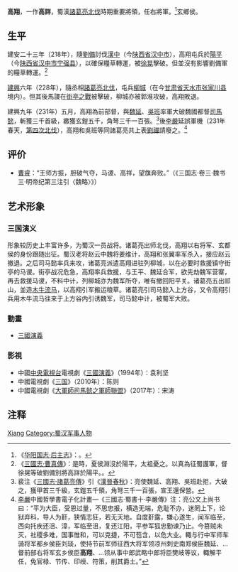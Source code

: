 {{Otheruses|高翔}}
'''高翔'''{{BD|2世紀？||3世紀？||catIdx=G}}，一作'''高詳'''，蜀漢[[諸葛亮北伐|諸葛亮北伐]]時期重要將領，任右將軍。<ref>《[[:s:華陽國志/卷七|华阳国志·后主志]]》：。</ref>玄鄉侯。

== 生平 ==
建安二十三年（218年），隨[[劉備|劉備]]討伐[[漢中|漢中]]（今[[汉中市|陕西省汉中市]]），高翔屯兵於[[阳平关|陽平]]（今[[宁强县|陕西省汉中市宁强县]]），以確保糧草轉運，被[[徐晃|徐晃]]擊破。但並沒有影響劉備軍的糧草轉運。<ref>《[[:s:三國志/卷09|三國志·曹真傳]]》：是時，夏侯淵沒於陽平，太祖憂之。以真為征蜀護軍，督徐晃等破劉備別將高詳於陽平。。</ref>

[[建兴_(蜀汉)|建興]]六年（228年），隨丞相[[諸葛亮北伐|諸葛亮北伐]]，屯兵[[柳城_(街亭之战)|柳城]]（在今[[张家川县|甘肃省天水市张家川县]]境内）。但其後馬謖在[[街亭之戰|街亭之戰]]被擊破，柳城亦被郭淮攻破，高翔敗退。

建興九年（231年）五月，高翔為前部督，與[[魏延|魏延]]、[[吳班|吳班]]率軍大破魏國都督[[司馬懿|司馬懿]]，斬獲三千首級，繳獲玄鎧五千，角弩三千一百張。<ref>裴注《[[:s:三國志/卷35|三國志·諸葛亮傳]]》引《[[漢晉春秋|漢晉春秋]]》：亮使魏延、高翔、吳班赴拒，大破之，獲甲首三千級，玄鎧五千領，角弩三千一百張，宣王還保營。</ref>後[[李严_(蜀汉)|李嚴]]延誤軍機（231年春天，[[祁山之战|第四次北伐]]），高翔和吳班等同諸葛亮共上表[[劉禪|劉禪]]請廢之。<ref>[http://ctext.org/text.pl?node=603661&if=gb&remap=gb 李嚴]中國哲學書電子化計畫—《三國志·蜀書十·李嚴傳》注：亮公文上尚书曰：“平为大臣，受恩过量，不思忠报，横造无端，危耻不办，迷罔上下，论狱弃科，导人为姧，狭情志狂，若无天地。自度姧露，嫌心遂生，闻军临至，西向托疾还沮、漳，军临至沮，复还江阳，平参军狐忠勤谏乃止。今篡贼未灭，社稷多难，国事惟和，可以克捷，不可苞含，以危大业。輙与行中军师车骑将军都乡侯臣刘琰，使持节前军师征西大将军领凉州刺史南郑侯臣魏延、…督前部右将军玄乡侯臣'''高翔'''、…领从事中郎武略中郎将臣樊岐等议，輙解平任，免官禄、节传、印绶、符策，削其爵土。”</ref>

== 评价 ==
* [[曹睿|曹睿]]：“王师方振，胆破气夺，马谡、高祥，望旗奔败。”（《三国志·卷三·魏书三·明帝纪第三注引〈魏略〉》）

== 艺术形象 ==
=== 三国演义 ===
形象较历史上丰富许多，为蜀汉一员战将。诸葛亮出师北伐，高翔以右将军、玄都侯的身份跟随出征。蜀汉老将赵云中魏将姜维计，高翔和张翼率军杀入，接应赵云撤退。之后司马懿率兵来攻，诸葛亮派遣高翔进驻列柳城，以在必要时救援镇守街亭的马谡。街亭战况危急，高翔率兵救援，与王平、魏延合军，欲先劫魏军营寨，再去救援马谡，不料中计，列柳城亦为魏军所夺，唯有撤回阳平关。诸葛亮五出祁山，並造[[木牛流马|木牛流马]]，以高翔引军搬运粮草。诸葛亮引司马懿入上方谷，又令高翔引兵用木牛流马往来于上方谷内引诱魏军，司马懿中计，被蜀军大败。

=== 動畫 ===
* [[三國演義_(動畫)|三國演義]]

=== 影視 ===
* 中國[[中国中央电视台|中央電視台]]電視劇《[[三国演义_(电视剧)|三國演義]]》（1994年）：袁利坚
* 中國電視劇《[[三国_(电视剧)|三国]]》（2010年）：陈则
* 中國電視劇《[[大軍師司馬懿之軍師聯盟|大軍師司馬懿之軍師聯盟]]》（2017年）：宋涛

== 注释 ==
{{reflist}}

{{Authority control}}
{{DEFAULTSORT:Gao高}}
[[Category:高姓|Xiang]]
[[Category:蜀汉军事人物|Category:蜀汉军事人物]]